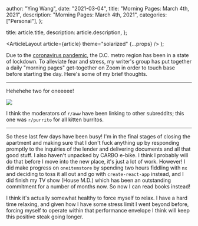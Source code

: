 
  author: "Ying Wang",
  date: "2021-03-04",
  title: "Morning Pages: March 4th, 2021",
  description: "Morning Pages: March 4th, 2021",
  categories: ["Personal"],
};

  title: article.title,
  description: article.description,
};

  <ArticleLayout article={article} theme="solarized" {...props} />
);

Due to the [coronavirus
pandemic](https://en.wikipedia.org/wiki/2019-20_coronavirus_pandemic), the D.C.
metro region has been in a state of lockdown. To alleviate fear and stress, my
writer's group has put together a daily "morning pages" get-together on Zoom in
order to touch base before starting the day. Here's some of my brief thoughts.

---

Hehehehe two for oneeeee!

![](/img/posts/2021/03/04/morning_pages.jpg)

I think the moderators of `r/aww` have been linking to other subreddits; this
one was `r/purrito` for all kitten burritos.

---

So these last few days have been busy! I'm in the final stages of closing the
apartment and making sure that I don't fuck anything up by responding promptly
to the inquiries of the lender and delivering documents and all that good stuff.
I also haven't unpacked by CARBO e-bike. I think I probably will do that before
I move into the new place, it's just a lot of work. However! I did make progress
on `oneitemstore` by spending two hours fiddling with `nx` and deciding to toss
it all out and go with `create-react-app` instead, and I did finish my TV show
(House M.D.) which has been an outstanding commitment for a number of months
now. So now I can read books instead!

I think it's actually somewhat healthy to force myself to relax. I have a hard
time relaxing, and given how I have some stress limit I went beyond before,
forcing myself to operate within that performance envelope I think will keep
this positive steak going longer.
